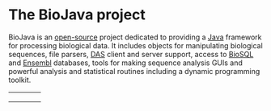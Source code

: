 = The BioJava project =

BioJava is an [[wp:Open source|open-source]] project dedicated to providing a [http://www.java.sun.com Java] framework for processing biological data. It includes objects for manipulating biological sequences, file parsers, [http://biodas.org/ DAS] client and server support, access to [[biosql:Main_Page|BioSQL]] and [http://www.ensembl.org Ensembl] databases, tools for making sequence analysis GUIs and powerful analysis and statistical routines including a dynamic programming toolkit.

<table style="width:100%; vertical-align: top">
<tr style="vertical-align: top;">
<td style="width: 25%; vertical-align: top;">
{{Getting_Biojava}}
</td>
<td style="width: 50%; vertical-align: top;">
{{BioJava_Documentation}}
</td>
<td style="width: 25%; vertical-align: top;" rowspan="2">
{{CookBook}}
</td>
</tr>
<tr style="vertical-align: top;">
<td style="width: 25%; vertical-align: top;">
{{Community}}
<td style="width: 50%; vertical-align: top;">
{{Developers}}
</td>
</tr>

<tr>
<td style="width: 25%; vertical-align: top;">
{{Applications}}
</td>
<td style="width: 25%; vertical-align: top;" colspan="2">
{{Thanks}}
</td>

</tr>
</table>
